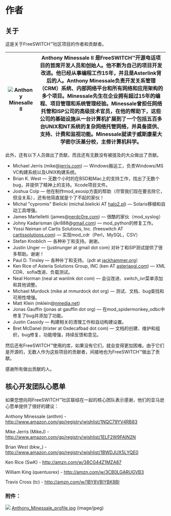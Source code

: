 # 作者

## 关于

这是关于FreeSWITCH™社区项目的作者和贡献者。

| ![Anthony Minesalle II](/attachments/7143542/7471105.jpg "Anthony Minesalle II") | Anthony Minessale II 是FreeSWITCH™开源电话项目的首席开发人员和创始人。他不断为自己的项目开发改进。他已经从事编程工作15年，并且是Asterlink背后的人。Anthony Minessale负责开发关系管理（CRM）系统、内部网络平台和所有网络和应用架构的多个项目。Minessale先生在企业拥有超过15年的编程、项目管理和系统管理经验。Minessale曾担任网络托管和ISP公司的高级技术官员，在他的帮助下，这些公司的基础设施从一台计算机扩展到了一个包括五百多台UNIX和NT系统的复杂网络托管网络，并具备提供、支持、计费和监视功能。Minessale就读于威斯康星大学密尔沃基分校，主修计算机科学。 |
| ----------------------------------------------------------------------------- | --------------------------------------------------------------------------------------------------------------------------------------------------------------------------------------------------------------------------------------------------------------------------------------------------------------------------------------------------------------------------------------------------------------------------------------------------------------------------------------------------------------------------------------------------------------------------------------------------------------------------------------------------------------------------------------------------------------------------------------------------------------------------------------------------------------------------------------------------------------------------------------------------------------------------------------------------------------------------------- |

此外，还有以下人员做出了贡献，而且还有无数没有被提及的大众做出了贡献。

* Michael Jerris (mike@[jerris.com](http://jerris.com)) — Windows搬运工，负责Windows/MS VC构建系统以及UNIX构建系统。
* Brian K. West — 无数个小时的在BSD和Mac上的支持工作，找出了无数个bug，并提供了精神上的支持。Xcode项目文件。
* Joshua Colp — 他在制作mod_exosip方面的帮助（尽管我们现在要去除它，但没关系），还有他简直就是个了不起的家伙！
* Michal "cypromis" Bielicki (michal.bielicki AT [halo2.pl](http://halo2.pl)) — Solaris移植和自动工具增强。
* James Martelletti (james@[nerdc0re.com](http://nerdc0re.com)) — 很酷的家伙（mod_syslog）
* Johny Kadarisman (jkr888@[gmail.com](http://gmail.com)) — mod_python的修复工作。
* Yossi Neiman of Cartis Solutions, Inc. (freeswitch AT [cartissolutions.com](http://cartissolutions.com)) — 实现mod_cdr（Perl，MySQL，CSV）
* Stefan Knoblich — 各种补丁和支持。谢谢。
* Justin Unger — (justinunger at gmail dot com) 对补丁和SIP测试提供了很多帮助。谢谢！
* Paul D. Tinsley — 各种补丁和支持。（pdt at [jackhammer.org](http://jackhammer.org)）
* Ken Rice of Asteria Solutions Group, INC (ken AT [asteriasgi.com](http://asteriasgi.com)) — XML CDR、sofia改进、负载测试。
* Neal Horman (neal at wanlink dot com) — 会议改进、switch_ivr菜单添加和其他调整。
* Michael Murdock (mike at mmurdock dot org) — 测试、文档、bug查找和可用性增强。
* Matt Klein (mklein@[nmedia.net](http://nmedia.net))
* Jonas Gauffin (jonas at gauffin dot org) — 在mod_spidermonkey_odbc中修复了bug并添加了功能。
* Justin Cassidy — 构建相关的清理工作和自动构建设置。
* Bret McDanel (trixter at 0xdecafbad dot com) — 文档的创建、维护和组织，bug修复，功能增强，持续反馈和意见。

然后还有FreeSWITCH™使用的库，如果没有它们，就会变得更加困难。由于它们是开源的，无数人作为这些项目的贡献者，间接地也为FreeSWITCH™做出了贡献。

感谢所有做出贡献的人。

## 核心开发团队心愿单

如果您想向将FreeSWITCH™社区联结在一起的核心团队表示感谢，他们的亚马逊心愿单提供了很好的建议：

Anthony Minessale (anthm) - <http://www.amazon.com/gp/registry/wishlist/1NQC79YV4RB83>

Mike Jerris (MikeJ) - <http://www.amazon.com/gp/registry/wishlist/1ELF2W9FAIN2N>

Brian West (bkw\_) - <http://www.amazon.com/gp/registry/wishlist/1BWDJUX5LYQE0>

Ken Rice (SwK) - <http://amzn.com/w/38CG44Z1MZA87>

William King (quentusrex) - <http://amzn.com/w/3CB0LGARUGVB3>

Travis Cross (tc) - <http://amzn.com/w/1BY8VBIYBK8BI>

### 附件：

![](/images/icons/bullet_blue.gif) [Anthony\_Minessale\_profile.jpg](/attachments/7143542/7471105.jpg) (image/jpeg)